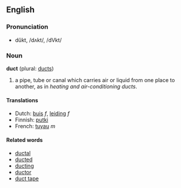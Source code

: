 ==English==

===Pronunciation===
*dŭkt, /dʌkt/, /dVkt/

===Noun===
'''duct''' (plural: [[ducts]])

#a pipe, tube or canal which carries air or liquid from one place to another, as in ''heating and air-conditioning ducts''.

====Translations====
*Dutch: [[buis]] ''f'', [[leiding]] ''f''
*Finnish: [[putki]]
*French: [[tuyau]] ''m''

====Related words====
*[[ductal]]
*[[ducted]]
*[[ducting]]
*[[ductor]]
*[[duct tape]]